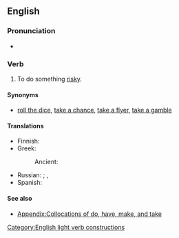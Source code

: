 ==English==

===Pronunciation===
* {{audio|En-au-take a risk.ogg|Audio (AU)|lang=en}}

===Verb===
{{en-verb|takes a risk|taking a risk|took a risk|taken a risk}}

# {{lb|en|idiomatic}} To do something [[risky]].

====Synonyms====
* [[roll the dice]], [[take a chance]], [[take a flyer]], [[take a gamble]]

====Translations====
{{trans-top|to do something risky}}
* Finnish: {{t|fi|[[ottaa]] [[riski]]}}
* Greek:
*: Ancient: {{t|grc|διακινδυνεύω}}
{{trans-mid}}
* Russian: {{t|ru|пойти́ на риск|pf}}; {{t+|ru|рискова́ть|impf}}, {{t+|ru|рискну́ть|pf}}
* Spanish: {{t+|es|arriesgarse}}
{{trans-bottom}}

====See also====
* [[Appendix:Collocations of do, have, make, and take]]
[[Category:English light verb constructions]]
